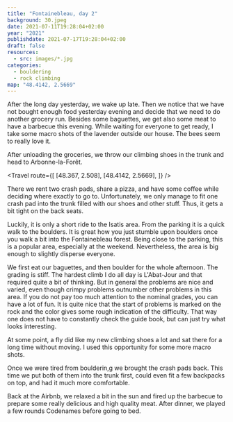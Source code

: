 ```yaml
---
title: "Fontainebleau, day 2"
background: 30.jpeg
date: 2021-07-11T19:28:04+02:00
year: "2021"
publishdate: 2021-07-17T19:28:04+02:00
draft: false
resources:
  - src: images/*.jpg
categories:
  - bouldering
  - rock climbing
map: "48.4142, 2.5669"
---
```


After the long day yesterday, we wake up late. Then we notice that we have not
bought enough food yesterday evening and decide that we need to do another
grocery run. Besides some baguettes, we get also some meat to have a barbecue
this evening. While waiting for everyone to get ready, I take some macro shots
of the lavender outside our house. The bees seem to really love it.

<!--more-->

<Rimg src="2.jpeg" alt="Lavender" />

<Gallery>
  <Rimg src="1.jpeg" alt="Lavender and a bee" />
  <Rimg src="3.jpeg" alt="Lavender and a bee" />
  <Rimg src="4.jpeg" alt="Lavender and a bee" />
  <Rimg src="5.jpeg" alt="Lavender and a bee" />
</Gallery>

<Rimg src="6.jpeg" alt="Lavender and a bee" />

<Gallery>
  <Rimg src="7.jpeg" alt="Lavender and a bee" />
  <Rimg src="9.jpeg" caption="A spider eating a bee." />
</Gallery>

<Gallery>
  <Rimg src="12.jpeg" caption="Finally, almost everyone is ready to leave." />
  <Rimg src="13.jpeg" caption="Back in Milly-la-Forêt for more groceries." />
</Gallery>

After unloading the groceries, we throw our climbing shoes in the trunk and head
to Arbonne-la-Forêt.

<Rimg src="14.jpeg" alt="Shoes in the car trunk." />

<Travel
  route={[
    [48.367, 2.508],
    [48.4142, 2.5669],
  ]}
/>

There we rent two crash pads, share a pizza, and have some coffee while deciding
where exactly to go to. Unfortunately, we only manage to fit one crash pad into
the trunk filled with our shoes and other stuff. Thus, it gets a bit tight on
the back seats.

<Rimg src="16.jpeg" alt="It is tight on the back seats with a crash pad." />

Luckily, it is only a short ride to the Isatis area. From the parking it is
a quick walk to the boulders. It is great how you just stumble upon boulders
once you walk a bit into the Fontainebleau forest. Being close to the parking,
this is a popular area, especially at the weekend. Nevertheless, the area is big
enough to slightly disperse everyone.

We first eat our baguettes, and then boulder for the whole afternoon. The
grading is stiff. The hardest climb I do all day is L'Abat-Jour <Grade
system="Fb" value="4c" /> and that required quite a bit of thinking. But in
general the problems are nice and varied, even though crimpy problems outnumber
other problems in this area. If you do not pay too much attention to the nominal
grades, you can have a lot of fun. It is quite nice that the start of problems
is marked on the rock and the color gives some rough indication of the
difficulty. That way one does not have to constantly check the guide book, but
can just try what looks interesting.

<Rimg src="18.jpeg" caption="L'Abat-Jour" />

<Gallery>
  <Rimg src="21.jpeg" alt="Relaxing" />
  <Rimg src="22.jpeg" alt="Climbing" />
  <Rimg src="23.jpeg" alt="Climbing" />
  <Rimg src="25.jpeg" alt="Climbing" />
  <Rimg src="26.jpeg" alt="Climbing" />
  <Rimg src="28.jpeg" alt="Relaxing" />
  <Rimg src="59.jpeg" alt="Climbing" />
  <Rimg src="30.jpeg" alt="Climbing" />
  <Rimg src="41.jpeg" alt="Climbing" />
  <Rimg src="34.jpeg" alt="Climbing" />
  <Rimg src="35.jpeg" alt="Climbing" />
  <Rimg src="46.jpeg" alt="Climbing" />
  <Rimg src="36.jpeg" alt="Climbing" />
  <Rimg src="37.jpeg" alt="Climbing" />
  <Rimg src="62.jpeg" alt="Falling" />
  <Rimg src="38.jpeg" alt="Climbing" />
  <Rimg src="39.jpeg" alt="Climbing" />
  <Rimg src="47.jpeg" alt="Relaxing" />
  <Rimg src="48.jpeg" alt="Relaxing" />
  <Rimg src="50.jpeg" alt="On top of the boulder" />
  <Rimg src="52.jpeg" alt="Climbing" />
  <Rimg src="54.jpeg" alt="Climbing" />
</Gallery>

<Rimg src="55.jpeg" alt="Group photo" />

<Gallery>
  <Rimg src="56.jpeg" alt="On top of the boulder" />
  <Rimg src="58.jpeg" alt="On top of the boulder" />
</Gallery>

<Rimg src="57.jpeg" alt="Group photo" />

At some point, a fly did like my new climbing shoes a lot and sat there for a
long time without moving. I used this opportunity for some more macro shots.

<Gallery>
  <Rimg src="19.jpeg" alt="Fly macro" />
  <Rimg src="20.jpeg" alt="Fly macro" />
</Gallery>

Once we were tired from boulderin,g we brought the crash pads back. This time
we put both of them into the trunk first, could even fit a few backpacks on top,
and had it much more comfortable.

Back at the Airbnb, we relaxed a bit in the sun and fired up the barbecue to
prepare some really delicious and high quality meat. After dinner, we played
a few rounds Codenames before going to bed.

<Nextday />

